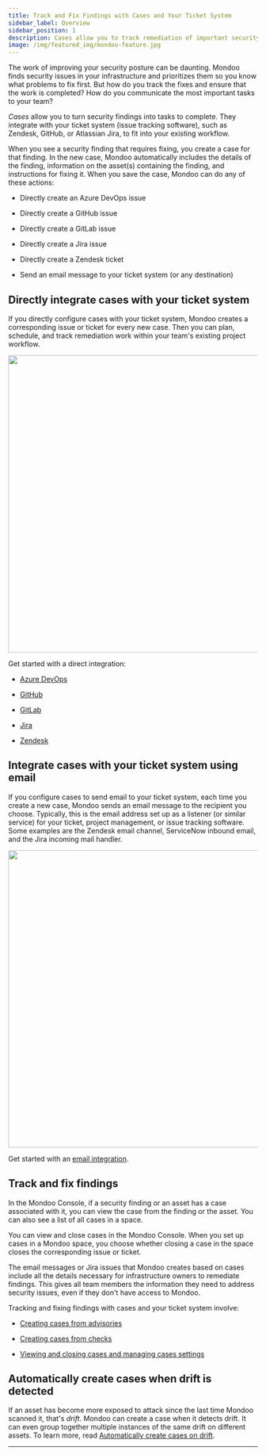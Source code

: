 ```yaml
---
title: Track and Fix Findings with Cases and Your Ticket System
sidebar_label: Overview
sidebar_position: 1
description: Cases allow you to track remediation of important security findings in your Ticket system of choice, such as Jira, GitHub, GitLab, or Zendesk.
image: /img/featured_img/mondoo-feature.jpg
---
```



The work of improving your security posture can be daunting. Mondoo finds security issues in your infrastructure and prioritizes them so you know what problems to fix first. But how do you track the fixes and ensure that the work is completed? How do you communicate the most important tasks to your team?

*Cases* allow you to turn security findings into tasks to complete. They integrate with your ticket system (issue tracking software), such as Zendesk, GitHub, or Atlassian Jira, to fit into your existing workflow.

When you see a security finding that requires fixing, you create a case for that finding. In the new case, Mondoo automatically includes the details of the finding, information on the asset(s) containing the finding, and instructions for fixing it. When you save the case, Mondoo can do any of these actions:

- Directly create an Azure DevOps issue

- Directly create a GitHub issue

- Directly create a GitLab issue

- Directly create a Jira issue

- Directly create a Zendesk ticket

- Send an email message to your ticket system (or any destination)

## Directly integrate cases with your ticket system

If you directly configure cases with your ticket system, Mondoo creates a corresponding issue or ticket for every new case. Then you can plan, schedule, and track remediation work within your team's existing project workflow.

<img src={casesDirectDiagram} width="600" />

Get started with a direct integration:

- [Azure DevOps](/platform/cases/setup-azuredevops/)

- [GitHub](/platform/cases/setup-github/)

- [GitLab](/platform/cases/setup-gitlab/)

- [Jira](/platform/cases/setup/)

- [Zendesk](/platform/cases/setup-zendesk/)

## Integrate cases with your ticket system using email

If you configure cases to send email to your ticket system, each time you create a new case, Mondoo sends an email message to the recipient you choose. Typically, this is the email address set up as a listener (or similar service) for your ticket, project management, or issue tracking software. Some examples are the Zendesk email channel, ServiceNow inbound email, and the Jira incoming mail handler.

<img src={casesEmailDiagram} width="600" />

Get started with an [email integration](/platform/cases/setup-email/).

## Track and fix findings

In the Mondoo Console, if a security finding or an asset has a case associated with it, you can view the case from the finding or the asset. You can also see a list of all cases in a space.

You can view and close cases in the Mondoo Console. When you set up cases in a Mondoo space, you choose whether closing a case in the space closes the corresponding issue or ticket.

The email messages or Jira issues that Mondoo creates based on cases include all the details necessary for infrastructure owners to remediate findings. This gives all team members the information they need to address security issues, even if they don't have access to Mondoo.

Tracking and fixing findings with cases and your ticket system involve:

- [Creating cases from advisories](/platform/cases/advisories/)

- [Creating cases from checks](/platform/cases/checks/)

- [Viewing and closing cases and managing cases settings](/platform/cases/manage/)

## Automatically create cases when drift is detected

If an asset has become more exposed to attack since the last time Mondoo scanned it, that's _drift_. Mondoo can create a case when it detects drift. It can even group together multiple instances of the same drift on different assets. To learn more, read [Automatically create cases on drift](/platform/cases/manage#automatically-create-cases-on-drift).

---
